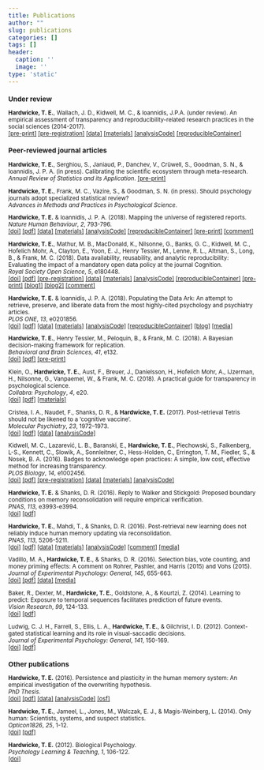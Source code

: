 ```yaml
---
title: Publications
author: ""
slug: publications
categories: []
tags: []
header:
  caption: ''
  image: ''
type: 'static'
---
```


<small>

### Under review

**Hardwicke, T. E.**, Wallach, J. D., Kidwell, M. C., & Ioannidis, J.P.A. (under review). An empirical assessment of transparency and reproducibility-related research practices in the social sciences (2014-2017).  
[[pre-print]](https://doi.org/10.31222/osf.io/6uhg5) [[pre-registration]](https://osf.io/u5bk9/) [[data]](https://osf.io/u9fw8/) [[materials]](https://osf.io/z9qtr/) [[analysisCode]](https://osf.io/sbrez/) [[reproducibleContainer]](https://doi.org/10.24433/CO.2749769.v2)

### Peer-reviewed journal articles

**Hardwicke, T. E.**, Serghiou, S., Janiaud, P., Danchev, V., Crüwell, S., Goodman, S. N., & Ioannidis, J. P. A. (in press). Calibrating the scientific ecosystem through meta-research.  
*Annual Review of Statistics and its Application*. [[pre-print]](https://doi.org/10.31222/osf.io/krb58)

**Hardwicke, T. E.**, Frank, M. C., Vazire, S., & Goodman, S. N. (in press). Should psychology journals adopt specialized statistical review?  
*Advances in Methods and Practices in Psychological Science*.

**Hardwicke, T. E.** & Ioannidis, J. P. A. (2018). Mapping the universe of registered reports.   
*Nature Human Behaviour*, *2*, 793-796.  
[[doi]](https://doi.org/10.1038/s41562-018-0444-y) [[pdf]](https://rdcu.be/8eBP) [[data]](https://osf.io/rv7eb/) [[materials]](https://osf.io/uzegq/) [[analysisCode]](https://osf.io/uzfjp/) [[reproducibleContainer]](https://doi.org/10.24433/CO.03fa2564-3910-4982-9882-4f2fcec50385.v3) [[pre-print]](https://dx.doi.org/10.17605/OSF.IO/FZPCY) [[comment]](https://doi.org/10.1038/s41562-018-0449-6)

**Hardwicke, T. E.**, Mathur, M. B., MacDonald, K., Nilsonne, G., Banks, G. C., Kidwell, M. C., Hofelich Mohr, A., Clayton, E., Yoon, E. J., Henry Tessler, M., Lenne, R. L., Altman, S., Long, B., & Frank, M. C. (2018). Data availability, reusability, and analytic reproducibility: Evaluating the impact of a mandatory open data policy at the journal Cognition.   
*Royal Society Open Science*, *5*, e180448.  
[[doi]](https://dx.doi.org/10.1098/rsos.180448) [[pdf]](/files/Hardwicke_reproducibility_2018.pdf) [[pre-registration]](https://osf.io/q4qy3/) [[data]](https://osf.io/6s8b3/) [[materials]](https://osf.io/k2mdr/) [[analysisCode]](https://osf.io/wf3as/) [[reproducibleContainer]](https://doi.org/10.24433/CO.abd8b483-c5e3-4382-a493-1fc5aecb0f1d.v2) [[pre-print]](https://dx.doi.org/10.17605/OSF.IO/39CFB) [[blog1]](https://tomhardwicke.netlify.com/blog/psychology-reproducibility/) [[blog2]](https://tomhardwicke.netlify.com/blog/open-data-reusability/) [[comment]](https://doi.org/10.1016/j.cognition.2018.10.008)

**Hardwicke, T. E.** & Ioannidis, J. P. A. (2018). Populating the Data Ark: An attempt to retrieve, preserve, and liberate data from the most highly-cited psychology and psychiatry articles.  
*PLOS ONE*, *13*, e0201856.  
[[doi]](https://doi.org/10.1371/journal.pone.0201856) [[pdf]](/files/Hardwicke_Ioannidis_2018_plos_one.pdf) [[data]](https://osf.io/r38qu/) [[materials]](https://osf.io/4dum6/) [[analysisCode]](https://osf.io/7syrt/) [[reproducibleContainer]](https://doi.org/10.24433/CO.241ffbb1-5b81-44bd-94f4-d066b62c5f7f.v2) [[blog]](https://tomhardwicke.netlify.com/blog/attrition-scholarly-record/) [[media]](http://blogs.discovermagazine.com/neuroskeptic/2018/08/06/how-accessible-is-psychology-data/)

**Hardwicke, T. E.**, Henry Tessler, M., Peloquin, B., & Frank, M. C. (2018). A Bayesian decision-making framework for replication.  
*Behavioral and Brain Sciences*, *41*, e132.  
[[doi]](https://doi.org/10.1017/S0140525X18000675) [[pdf]](/files/Zwann_replication_2018.pdf) [[pre-print]](https://dx.doi.org/10.17605/OSF.IO/N3YAH)

Klein, O., **Hardwicke, T. E.**, Aust, F., Breuer, J., Danielsson, H., Hofelich Mohr, A., IJzerman, H., Nilsonne, G., Vanpaemel, W., & Frank, M. C. (2018). A practical guide for transparency in psychological science.  
*Collabra: Psychology*, *4*, e20.  
[[doi]](http://doi.org/10.1525/collabra.158) [[pdf]](/files/transparencyGuide.pdf) [[materials]](https://osf.io/xf6ug/)

Cristea, I. A., Naudet, F., Shanks, D. R., & **Hardwicke, T. E.** (2017). Post-retrieval Tetris should not be likened to a ‘cognitive vaccine’.  
*Molecular Psychiatry*, *23*, 1972–1973.  
[[doi]](http://dx.doi.org/10.1038/mp.2017.222) [[pdf]](/files/Cristea_tetris_2017.pdf) [[data]](https://osf.io/nwz9j/) [[analysisCode]](https://osf.io/p3z58/)

Kidwell, M. C., Lazarević, L. B., Baranski, E., **Hardwicke, T. E.**, Piechowski, S., Falkenberg, L-S., Kennett, C., Slowik, A., Sonnleitner, C., Hess-Holden, C., Errington, T. M., Fiedler, S., & Nosek, B. A. (2016). Badges to acknowledge open practices: A simple, low cost, effective method for increasing transparency.  
*PLOS Biology*, *14*, e1002456.  
[[doi]](https://dx.doi.org/10.1371/journal.pbio.1002456) [[pdf]](/files/openBadges.pdf) [[pre-registration]](https://osf.io/3upzh/) [[data]](https://osf.io/u6g7t/) [[materials]](https://osf.io/8kt4b/) [[analysisCode]](https://osf.io/257kv/)

**Hardwicke, T. E.** & Shanks, D. R. (2016). Reply to Walker and Stickgold: Proposed boundary conditions on memory reconsolidation will require empirical verification.  
*PNAS*, *113*, e3993-e3994.  
[[doi]](https://dx.doi.org/10.1073/pnas.1608235113) [[pdf]](/files/sequenceReconReply.pdf)

**Hardwicke, T. E.**, Mahdi, T., & Shanks, D. R. (2016). Post-retrieval new learning does not reliably induce human memory updating via reconsolidation.  
*PNAS*, *113*, 5206-5211.  
[[doi]](https://dx.doi.org/10.1073/pnas.1601440113) [[pdf]](/files/sequenceRecon.pdf) [[data]](https://osf.io/bm47u/) [[materials]](https://osf.io/xyf34/) [[analysisCode]](https://osf.io/se6gb/) [[comment]](https://doi.org/10.1073/pnas.1607964113) [[media]](http://blogs.discovermagazine.com/neuroskeptic/2016/05/19/does-reconsolidation-exist/)

Vadillo, M. A., **Hardwicke, T. E.**, & Shanks, D. R. (2016). Selection bias, vote counting, and money priming effects: A comment on Rohrer, Pashler, and Harris (2015) and Vohs (2015).  
*Journal of Experimental Psychology: General*, *145*, 655-663.  
[[doi]](https://dx.doi.org/10.1037/xge0000157) [[pdf]](/files/moneyPriming.pdf) [[data]](https://osf.io/4e3gy/) [[media]](http://blogs.discovermagazine.com/neuroskeptic/2016/04/23/publication-bias-in-money-priming/)

Baker, R., Dexter, M., **Hardwicke, T. E.**, Goldstone, A., & Kourtzi, Z. (2014). Learning to predict: Exposure to temporal sequences facilitates prediction of future events.  
*Vision Research*, *99*, 124-133.  
[[doi]](http://dx.doi.org/10.1016/j.visres.2013.10.017) [[pdf]](/files/learningToPredict.pdf)

Ludwig, C. J. H., Farrell, S., Ellis, L. A., **Hardwicke, T. E.**, & Gilchrist, I. D. (2012). Context-gated statistical learning and its role in visual-saccadic decisions.  
*Journal of Experimental Psychology: General*, *141*, 150-169.  
[[doi]](http://dx.doi.org/10.1037/a0024916) [[pdf]](/files/contextGatedSL.pdf)

### Other publications

**Hardwicke, T. E.** (2016). Persistence and plasticity in the human memory system: An empirical investigation of the overwriting hypothesis.  
*PhD Thesis*.  
[[doi]](https://dx.doi.org/10.17605/OSF.IO/R4C32) [[pdf]](/files/Hardwicke_thesis.pdf) [[data]](https://osf.io/rxtgs/) [[analysisCode]](https://osf.io/rxtgs/) [[osf]](https://osf.io/rxtgs/)

**Hardwicke, T. E.**, Jameel, L., Jones, M., Walczak, E. J., & Magis-Weinberg, L. (2014). Only human: Scientists, systems, and suspect statistics.  
*Opticon1826*, *25*, 1-12.  
[[doi]](http://dx.doi.org/10.5334/opt.ch) [[pdf]](/files/onlyHuman.pdf)

**Hardwicke, T. E.** (2012). Biological Psychology.  
*Psychology Learning & Teaching*, *1*, 106-122.  
[[doi]](http://dx.doi.org/10.2304/plat.2012.11.1.106)

</small>
